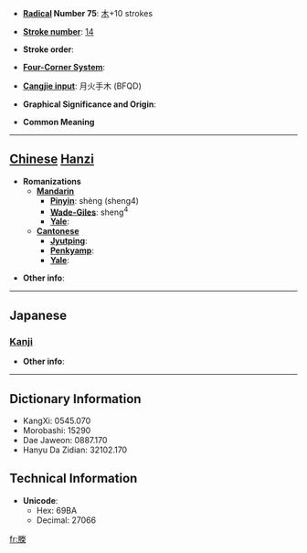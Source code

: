 * '''[[Wiktionary:Chinese radical index| Radical]] Number 75''': [[Wiktionary:Chinese radical index 木|木]]+10 strokes

* '''[[Wiktionary:Chinese total strokes index|Stroke number]]''': [[Wiktionary:Chinese total strokes index 14|14]]

* '''Stroke order''': 

* '''[[Wiktionary:Chinese four corner index|Four-Corner System]]''': 

* '''[[Wiktionary:Chinese Cangjie index|Cangjie input]]''': 月火手木 (BFQD)

* '''Graphical Significance and Origin''': 

* '''Common Meaning'''

----

== [[Chinese]] [[Hanzi]] ==

* '''Romanizations'''
** '''[[Mandarin]]'''
*** '''[[Pinyin]]''': shèng (sheng4)
*** '''[[Wade-Giles]]''': sheng<sup>4</sup>
*** '''[[Yale]]''': 
** '''[[Cantonese]]'''
*** '''[[Jyutping]]''':
*** '''[[Penkyamp]]''': 
*** '''[[Yale]]''': 

* '''Other info''': 

----

==Japanese==
===[[Kanji]]===
{{kanji|on readings=[[しょう]] (shō)|kun readings=[[はたのけいしをもつぐ]] (hatanokeishiwomotsugu)}}

* '''Other info''':  

----

== Dictionary Information ==

* KangXi: 0545.070
* Morobashi: 15290
* Dae Jaweon: 0887.170
* Hanyu Da Zidian: 32102.170

== Technical Information ==

* '''Unicode''':
** Hex: 69BA
** Decimal: 27066

[[fr:榺]]